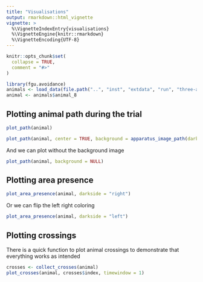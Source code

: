 ```yaml
---
title: "Visualisations"
output: rmarkdown::html_vignette
vignette: >
  %\VignetteIndexEntry{visualisations}
  %\VignetteEngine{knitr::rmarkdown}
  %\VignetteEncoding{UTF-8}
---
```


```r
knitr::opts_chunk$set(
  collapse = TRUE,
  comment = "#>"
)
```

```r
library(fgu.avoidance)
animals <- load_data(file.path("..", "inst", "extdata", "run", "three-animals.csv"))
animal <- animals$animal_8
```


## Plotting animal path during the trial
```r
plot_path(animal)
```

```r
plot_path(animal, center = TRUE, background = apparatus_image_path(darkside = "left"))
```

And we can plot without the background image

```r
plot_path(animal, background = NULL)
```
## Plotting area presence

```r
plot_area_presence(animal, darkside = "right")
```

Or we can flip the left right coloring
```r
plot_area_presence(animal, darkside = "left")
```

## Plotting crossings

There is a quick function to plot animal crossings to demonstrate that everything works as intended
```r
crosses <- collect_crosses(animal)
plot_crosses(animal, crosses$index, timewindow = 1)
```